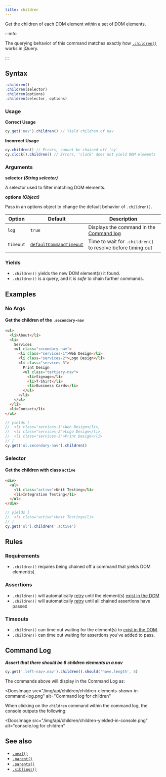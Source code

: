 ```yaml
---
title: children
---
```


Get the children of each DOM element within a set of DOM elements.

:::info

The querying behavior of this command matches exactly how
[`.children()`](http://api.jquery.com/children) works in jQuery.

:::

## Syntax

```javascript
.children()
.children(selector)
.children(options)
.children(selector, options)
```

### Usage

**<Icon name="check-circle" color="green" /> Correct Usage**

```javascript
cy.get('nav').children() // Yield children of nav
```

**<Icon name="exclamation-triangle" color="red" /> Incorrect Usage**

```javascript
cy.children() // Errors, cannot be chained off 'cy'
cy.clock().children() // Errors, 'clock' does not yield DOM elements
```

### Arguments

**<Icon name="angle-right" /> selector** **_(String selector)_**

A selector used to filter matching DOM elements.

**<Icon name="angle-right" /> options** **_(Object)_**

Pass in an options object to change the default behavior of `.children()`.

| Option    | Default                                                              | Description                                                                              |
| --------- | -------------------------------------------------------------------- | ---------------------------------------------------------------------------------------- |
| `log`     | `true`                                                               | Displays the command in the [Command log](/guides/core-concepts/cypress-app#Command-Log) |
| `timeout` | [`defaultCommandTimeout`](/guides/references/configuration#Timeouts) | Time to wait for `.children()` to resolve before [timing out](#Timeouts)                 |

### Yields [<Icon name="question-circle"/>](/guides/core-concepts/introduction-to-cypress#Subject-Management)

- `.children()` yields the new DOM element(s) it found.
- `.children()` is a query, and it is _safe_ to chain further commands.

## Examples

### No Args

#### Get the children of the `.secondary-nav`

```html
<ul>
  <li>About</li>
  <li>
    Services
    <ul class="secondary-nav">
      <li class="services-1">Web Design</li>
      <li class="services-2">Logo Design</li>
      <li class="services-3">
        Print Design
        <ul class="tertiary-nav">
          <li>Signage</li>
          <li>T-Shirt</li>
          <li>Business Cards</li>
        </ul>
      </li>
    </ul>
  </li>
  <li>Contact</li>
</ul>
```

```javascript
// yields [
//  <li class="services-1">Web Design</li>,
//  <li class="services-2">Logo Design</li>,
//  <li class="services-3">Print Design</li>
// ]
cy.get('ul.secondary-nav').children()
```

### Selector

#### Get the children with class `active`

```html
<div>
  <ul>
    <li class="active">Unit Testing</li>
    <li>Integration Testing</li>
  </ul>
</div>
```

```javascript
// yields [
//  <li class="active">Unit Testing</li>
// ]
cy.get('ul').children('.active')
```

## Rules

### Requirements [<Icon name="question-circle"/>](/guides/core-concepts/introduction-to-cypress#Chains-of-Commands)

- `.children()` requires being chained off a command that yields DOM element(s).

### Assertions [<Icon name="question-circle"/>](/guides/core-concepts/introduction-to-cypress#Assertions)

- `.children()` will automatically [retry](/guides/core-concepts/retry-ability)
  until the element(s)
  [exist in the DOM](/guides/core-concepts/introduction-to-cypress#Default-Assertions)</li><li>`.children()`
  will automatically [retry](/guides/core-concepts/retry-ability) until all
  chained assertions have passed

### Timeouts [<Icon name="question-circle"/>](/guides/core-concepts/introduction-to-cypress#Timeouts)

- `.children()` can time out waiting for the element(s) to
  [exist in the DOM](/guides/core-concepts/introduction-to-cypress#Default-Assertions).</li><li>`.children()`
  can time out waiting for assertions you've added to pass.

## Command Log

**_Assert that there should be 8 children elements in a nav_**

```javascript
cy.get('.left-nav>.nav').children().should('have.length', 8)
```

The commands above will display in the Command Log as:

<DocsImage
  src="/img/api/children/children-elements-shown-in-command-log.png"
  alt="Command log for children"
></DocsImage>

When clicking on the `children` command within the command log, the console
outputs the following:

<DocsImage
  src="/img/api/children/children-yielded-in-console.png"
  alt="console.log for children"
></DocsImage>

## See also

- [`.next()`](/api/commands/next)
- [`.parent()`](/api/commands/parent)
- [`.parents()`](/api/commands/parents)
- [`.siblings()`](/api/commands/siblings)
